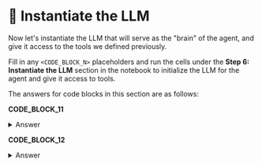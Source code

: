 # 👐 Instantiate the LLM

Now let's instantiate the LLM that will serve as the "brain" of the agent, and give it access to the tools we defined previously. 

Fill in any `<CODE_BLOCK_N>` placeholders and run the cells under the **Step 6: Instantiate the LLM** section in the notebook to initialize the LLM for the agent and give it access to tools.

The answers for code blocks in this section are as follows:

**CODE_BLOCK_11**

<details>
<summary>Answer</summary>
<div>
```python
llm.bind_tools(tools)
```
</div>
</details>

**CODE_BLOCK_12**

<details>
<summary>Answer</summary>
<div>
```python
prompt | bind_tools
```
</div>
</details>